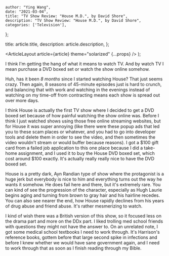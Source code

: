 
    author: "Ying Wang",
    date: "2021-03-04",
    title: "TV Show Review: "House M.D.", by David Shore",
    description: "TV Show Review: "House M.D.", by David Shore",
    categories: ['Television'],
};

  title: article.title,
  description: article.description,
};

  <ArticleLayout article={article} theme="solarized" {...props} />
);

I think I'm getting the hang of what it means to watch TV. And by watch TV I
mean purchase a DVD boxed set or watch the show online somehow.

Huh, has it been _8 months_ since I started watching House? That just seems
crazy. Then again, 8 seasons of 45-minute episodes just is hard to crunch, and
balancing that with work and watching in the evenings instead of watching on my
time-off from contracting means each show is spread out over more days.

I think House is actually the first TV show where I decided to get a DVD boxed
set because of how painful watching the show online was. Before I think I just
watched shows using those free online streaming websites, but for House it was
super annoying (like there were these popup ads that led you to these scam
places or whatever, and you had to go into developer tools and delete them in
order to see the video, and then sometimes the video wouldn't stream or would
buffer because reasons). I got a $100 gift card from a failed job application to
this one place because I did a take-home assignment, and I used it to buy the
House DVD boxed set, which cost around $100 exactly. It's actually really really
nice to have the DVD boxed set.

House is a pretty dark, Ayn Randian type of show where the protagonist is a huge
jerk but everybody is nice to him and everything turns out the way he wants it
somehow. He does fail here and there, but it's extremely rare. You can kind of
see the progression of the character, especially as Hugh Laurie begins aging and
turning from brown to gray hair and his hairline recedes. You can also see
nearer the end, how House rapidly declines from his years of drug abuse and
friend abuse. It's rather mesmerizing to watch.

I kind of wish there was a British version of this show, so it focused less on
the drama part and more on the DDx part. I liked trolling med school friends
with questions they might not have the answer to. On an unrelated note, I got
some medical school textbooks I need to work through. It's Harrison's reference
books, gottem before that large second spike in infections and before I knew
whether we would have sane government again, and I need to work through that as
soon as I finish reading through my Bible.
